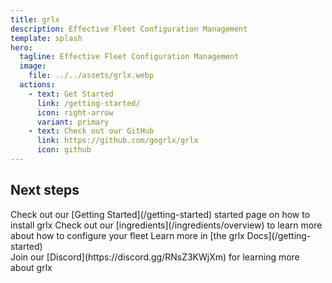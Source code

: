 ```yaml
---
title: grlx
description: Effective Fleet Configuration Management
template: splash
hero:
  tagline: Effective Fleet Configuration Management
  image:
    file: ../../assets/grlx.webp
  actions:
    - text: Get Started
      link: /getting-started/
      icon: right-arrow
      variant: primary
    - text: Check out our GitHub
      link: https://github.com/gogrlx/grlx
      icon: github
---
```



## Next steps

<CardGrid stagger>
  <Card title="Install grlx with our Getting Started" icon="laptop">
    Check out our [Getting Started](/getting-started) started page on how to
    install grlx
  </Card>
  <Card title="Learn about ingredient components" icon="setting">
    Check out our [ingredients](/ingredients/overview) to learn more about how
    to configure your fleet
  </Card>
  <Card title="Read the docs" icon="open-book" class="open-book">
    Learn more in [the grlx Docs](/getting-started)
  </Card>
  <div class="discord-bg">
    <Card title="Join our Discord" icon="discord" class="discord">
      Join our [Discord](https://discord.gg/RNsZ3KWjXm) for learning more about
      grlx
    </Card>
  </div>
</CardGrid>
